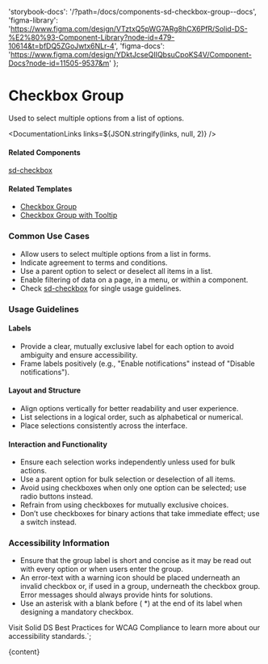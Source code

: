 

  'storybook-docs': '/?path=/docs/components-sd-checkbox-group--docs',
  'figma-library':
    'https://www.figma.com/design/VTztxQ5pWG7ARg8hCX6PfR/Solid-DS-%E2%80%93-Component-Library?node-id=479-10614&t=bfDQ5ZGoJwtx6NLr-4',
  'figma-docs': 'https://www.figma.com/design/YDktJcseQIIQbsuCpoKS4V/Component-Docs?node-id=11505-9537&m'
};

# Checkbox Group

Used to select multiple options from a list of options.

<DefaultStory />

<DocumentationLinks links=${JSON.stringify(links, null, 2)} />

#### Related Components

[sd-checkbox](/?path=/docs/components-sd-checkbox--docs)

#### Related Templates

- [Checkbox Group](/?path=/docs/templates-checkbox-group--docs)
- [Checkbox Group with Tooltip](/?path=/docs/templates-tooltip--docs)

### Common Use Cases

- Allow users to select multiple options from a list in forms.
- Indicate agreement to terms and conditions.
- Use a parent option to select or deselect all items in a list.
- Enable filtering of data on a page, in a menu, or within a component.
- Check [sd-checkbox](/?path=/docs/components-sd-checkbox--docs) for single usage guidelines.

### Usage Guidelines

#### Labels

- Provide a clear, mutually exclusive label for each option to avoid ambiguity and ensure accessibility.
- Frame labels positively (e.g., "Enable notifications" instead of "Disable notifications").

#### Layout and Structure

- Align options vertically for better readability and user experience.
- List selections in a logical order, such as alphabetical or numerical.
- Place selections consistently across the interface.

#### Interaction and Functionality

- Ensure each selection works independently unless used for bulk actions.
- Use a parent option for bulk selection or deselection of all items.
- Avoid using checkboxes when only one option can be selected; use radio buttons instead.
- Refrain from using checkboxes for mutually exclusive choices.
- Don’t use checkboxes for binary actions that take immediate effect; use a switch instead.

### Accessibility Information

- Ensure that the group label is short and concise as it may be read out with every option or when users enter the group.
- An error-text with a warning icon should be placed underneath an invalid checkbox or, if used in a group, underneath the checkbox group. Error messages should always provide hints for solutions.
- Use an asterisk with a blank before ( \*) at the end of its label when designing a mandatory checkbox.

Visit <sd-link href="https://www.figma.com/design/YDktJcseQIIQbsuCpoKS4V/Component-Docs?node-id=10708-5011&t=Z1FxSGWkmXG5r5sw-4" target="_blank">Solid DS Best Practices for WCAG Compliance</sd-link> to learn more about our accessibility standards.`;

<Meta title="Components/sd-checkbox-group/Overview" />

<OverviewFormatter story={CheckboxGroupStories.Default}>{content}</OverviewFormatter>
